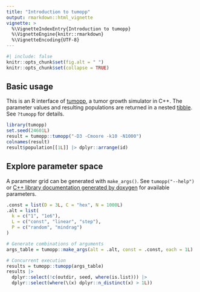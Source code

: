 ```yaml
---
title: "Introduction to tumopp"
output: rmarkdown::html_vignette
vignette: >
  %\VignetteIndexEntry{Introduction to tumopp}
  %\VignetteEngine{knitr::rmarkdown}
  %\VignetteEncoding{UTF-8}
---
```


```r
#| include: false
knitr::opts_chunk$set(fig.alt = " ")
knitr::opts_chunk$set(collapse = TRUE)
```

## Basic usage

This is an R interface of [tumopp](https://github.com/heavywatal/tumopp),
a tumor growth simulator in C++.
The parameter values and resulting populations are returned in a nested [tibble](https://tibble.tidyverse.org/).
See `?tumopp` for details.

```r
library(tumopp)
set.seed(24601L)
result = tumopp::tumopp("-D3 -Cmoore -k10 -N1000")
colnames(result)
result$population[[1L]] |> dplyr::arrange(id)
```

## Explore parameter space

A parameter grid can be generated with `make_args()`.
See `tumopp("--help")` or
[C++ library documentation generated by doxygen](https://heavywatal.github.io/tumopp/group__params.html)
for available parameters.

```r
.const = list(D = 3L, C = "hex", N = 1000L)
.alt = list(
  k = c("1", "1e6"),
  L = c("const", "linear", "step"),
  P = c("random", "mindrag")
)

# Generate combinations of arguments
args_table = tumopp::make_args(alt = .alt, const = .const, each = 1L) |> print()

# Concurrent execution
results = tumopp::tumopp(args_table)
results |>
  dplyr::select(!c(outdir, seed, where(is.list))) |>
  dplyr::select(where(\(x) dplyr::n_distinct(x) > 1L))
```
